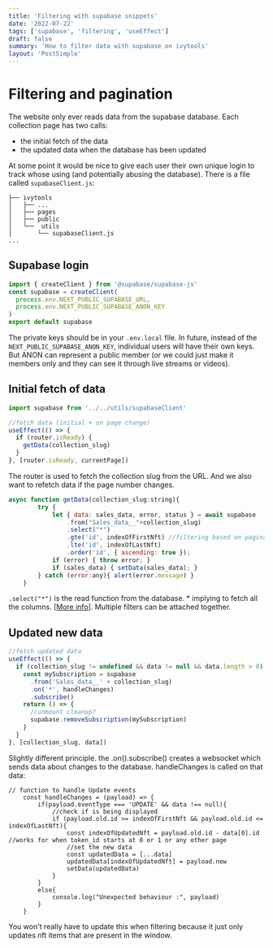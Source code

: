 ```yaml
---
title: 'Filtering with supabase snippets'
date: '2022-07-22'
tags: ['supabase', 'filtering', 'useEffect']
draft: false
summary: 'How to filter data with supabase on ivytools'
layout: 'PostSimple'
---
```


# Filtering and pagination

The website only ever reads data from the supabase database. Each collection page has two calls:

- the initial fetch of the data
- the updated data when the database has been updated

At some point it would be nice to give each user their own unique login to track whose using (and potentially abusing the database). There is a file called `supabaseClient.js`:

```.
├── ivytools
│   ├── ...
│   ├── pages
│   ├── public
│   └──  utils
│       └── supabaseClient.js
...
```

## Supabase login

```js
import { createClient } from '@supabase/supabase-js'
const supabase = createClient(
  process.env.NEXT_PUBLIC_SUPABASE_URL,
  process.env.NEXT_PUBLIC_SUPABASE_ANON_KEY
)
export default supabase
```

The private keys should be in your `.env.local` file. In future, instead of the `NEXT_PUBLIC_SUPABASE_ANON_KEY`, individual users will have their own keys. But ANON can represent a public member (or we could just make it members only and they can see it through live streams or videos).

## Initial fetch of data

```js
import supabase from '../../utils/supabaseClient'

//fetch data (initial + on page change)
useEffect(() => {
  if (router.isReady) {
    getData(collection_slug)
  }
}, [router.isReady, currentPage])
```

The router is used to fetch the collection slug from the URL. And we also want to refetch data if the page number changes.

```js
async function getData(collection_slug:string){
        try {
            let { data: sales_data, error, status } = await supabase
                .from("Sales_data__"+collection_slug)
                .select("*")
                .gte('id', indexOfFirstNft) //filtering based on pagination
                .lte('id', indexOfLastNft)
                .order('id', { ascending: true });
            if (error) { throw error; }
            if (sales_data) { setData(sales_data); }
        } catch (error:any){ alert(error.message) }
    }
```

`.select("*")` is the read function from the database. \* implying to fetch all the columns. [[More info](https://https://supabase.com/docs/reference/javascript/select)]. Multiple filters can be attached together.

## Updated new data

```js
//fetch updated data
useEffect(() => {
  if (collection_slug != undefined && data != null && data.length > 0) {
    const mySubscription = supabase
      .from('Sales_data__' + collection_slug)
      .on('*', handleChanges)
      .subscribe()
    return () => {
      //unmount cleanup?
      supabase.removeSubscription(mySubscription)
    }
  }
}, [collection_slug, data])
```

Slightly different principle. the .on().subscribe() creates a websocket which sends data about changes to the database. handleChanges is called on that data:

```
// function to handle Update events
    const handleChanges = (payload) => {
        if(payload.eventType === 'UPDATE' && data !== null){
            //check if is being displayed
            if (payload.old.id >= indexOfFirstNft && payload.old.id <= indexOfLastNft){
                const indexOfUpdatedNft = payload.old.id - data[0].id //works for when token_id starts at 0 or 1 or any other page
                //set the new data
                const updatedData = [...data]
                updatedData[indexOfUpdatedNft] = payload.new
                setData(updatedData)
            }
        }
        else{
            console.log("Unexpected behaviour :", payload)
        }
    }
```

You won't really have to update this when filtering because it just only updates nft items that are present in the window.
